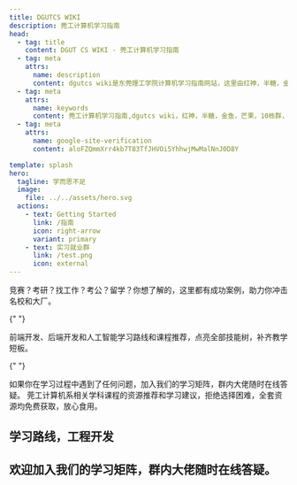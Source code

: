 ```yaml
---
title: DGUTCS WIKI
description: 莞工计算机学习指南
head:
  - tag: title
    content: DGUT CS WIKI - 莞工计算机学习指南
  - tag: meta
    attrs:
      name: description
      content: dgutcs wiki是东莞理工学院计算机学习指南网站，这里由红神，半糖，金鱼，芒果等维护更新文章，提供了课程资源，学习路线，实习就业，前端后端，找工作，考公，留学的经验。
  - tag: meta
    attrs:
      name: keywords
      content: 莞工计算机学习指南,dgutcs wiki，红神，半糖，金鱼，芒果，10栋群，东莞理工学院贴吧，改大失败，申博，新新石洞群，东莞理工学院教务处，东莞理工改大失败
  - tag: meta
    attrs:
      name: google-site-verification
      content: aloFZQmmXrr4kb7T83TfJHVOi5YhhwjMwMalNnJ0D8Y

template: splash
hero:
  tagline: 学而思不足
  image:
    file: ../../assets/hero.svg
  actions:
    - text: Getting Started
      link: /指南
      icon: right-arrow
      variant: primary
    - text: 实习就业群
      link: /test.png
      icon: external
---
```



<div data-aos="fade-up">
<CardGrid stagger>
  <Card  title="大学规划，成功案例" icon="pencil">
    竞赛？考研？找工作？考公？留学？你想了解的，这里都有成功案例，助力你冲击名校和大厂。
  </Card>

{" "}

<Card title="工程开发，学习路线" icon="setting">
  前端开发、后端开发和人工智能学习路线和课程推荐，点亮全部技能树，补齐教学短板。
</Card>

{" "}

<Card title="学习疑阵，随时答疑" icon="information">
  如果你在学习过程中遇到了任何问题，加入我们的学习矩阵，群内大佬随时在线答疑。
</Card>

  <Card title="学科课程，免费精选" icon="open-book">
    莞工计算机系相关学科课程的资源推荐和学习建议，拒绝选择困难，全套资源均免费获取，放心食用。
  </Card>
</CardGrid>
</div>
<h2 class="sr-only">学习路线，工程开发</h2>

<h2 class="sr-only">欢迎加入我们的学习矩阵，群内大佬随时在线答疑。</h2>
